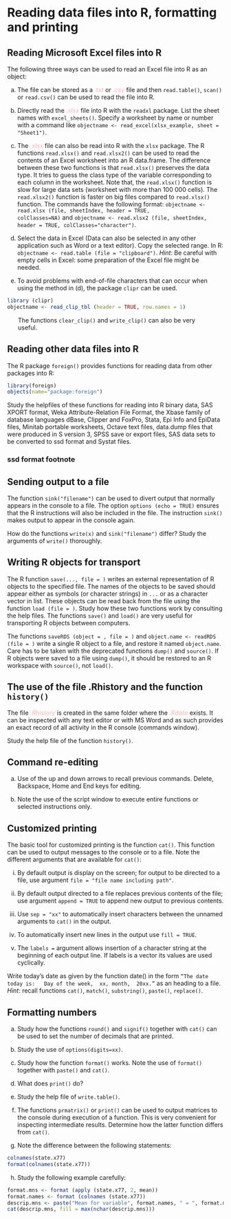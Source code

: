 # Reading data files into R, formatting and printing { #data }

## Reading Microsoft Excel files into R

The following three ways can be used to read an Excel file into R as an object:

(a)	The file can be stored as a *<span style="color:#FFB3B3">.txt</span>*  or *<span style="color:#FFB3B3">.csv</span>* file and then `read.table()`, `scan()` or `read.csv()` can be used to read the file into R.

(b)	Directly read the *<span style="color:#FFB3B3">.xlsx</span>* file into R with the `readxl` package. List the sheet names with `excel_sheets()`. Specify a worksheet by name or number with a command like `objectname <- read_excel(xlsx_example, sheet = "Sheet1")`.

(c)	The *<span style="color:#FFB3B3">.xlsx</span>* file can also be read into R with the `xlsx` package. The R functions `read.xlsx()` and `read.xlsx2()` can be used to read the contents of an Excel worksheet into an R data.frame. The difference between these two functions is that `read.xlsx()` preserves the data type. It tries to guess the class type of the variable corresponding to each column in the worksheet. Note that, the `read.xlsx()` function is slow for large data sets (worksheet with more than 100 000 cells). The `read.xlsx2()` function is faster on big files compared to `read.xlsx()` function. The commands have the following format: `objectname <- read.xlsx (file, sheetIndex, header = TRUE,             colClasses=NA)` and `objectname <- read.xlsx2 (file, sheetIndex, header = TRUE, colClasses="character")`.

(d)	Select the data in Excel (Data can also be selected in any other application such as Word or a text editor). Copy the selected range. In R: 
`objectname <- read.table (file = "clipboard")`. *Hint*: Be careful with empty cells in Excel: some preparation of the Excel file might be needed.

(e)	To avoid problems with end-of-file characters that can occur when using the method in (d), the package `clipr` can be used.

```r
library (clipr)
objectname <- read_clip_tbl (header = TRUE, row.names = 1)
```

<div style="margin-left: 25px; margin-right: 20px;">
The functions `clear_clip()` and `write_clip()` can also be very useful.
</div>

## Reading other data files into R

The R package `foreign()` provides functions for reading data from other packages into R:

```r
library(foreign)
objects(name="package:foreign")
```

Study the helpfiles of these functions for reading into R binary data, SAS XPORT format, Weka Attribute-Relation File Format, the Xbase family of database languages dBase, Clipper and FoxPro, Stata, Epi Info and EpiData files, Minitab portable worksheets, Octave text files, data.dump files that were produced in S version 3, SPSS save or export files, SAS data sets to be converted to ssd format and Systat files.

### ssd format footnote

## Sending output to a file

The function `sink("filename")` can be used to divert output that normally appears in the console to a file.  The option `options (echo = TRUE)` ensures that the R instructions will also be included in the file. The instruction `sink()` makes output to appear in the console again.

How do the functions `write(x)` and `sink("filename")` differ?   Study the arguments of `write()` thoroughly.

## Writing R objects for transport

The R function `save(..., file = )` writes an external representation of R objects to the specified file. The names of the objects to be saved should appear either as symbols (or character strings) in `...` or as a character vector in list. These objects can be read back from the file using the function `load (file = )`. Study how these two functions work by consulting the help files.  The functions `save()` and `load()` are very useful for transporting R objects between computers. 

The functions `saveRDS (object = , file = )` and `object.name <- readRDS (file = )` write a single R object to a file, and restore it named `object.name`. Care has to be taken with the deprecated functions `dump()` and `source()`. If R objects were saved to a file using `dump()`, it should be restored to an R workspace with `source()`, not `load()`.

## The use of the file .Rhistory and the function `history()`

The file *<span style="color:#FFB3B3">.Rhistory</span>* is created in the same folder where the *<span style="color:#FFB3B3">.Rdata</span>* exists. It can be inspected with any text editor or with MS Word and as such provides an exact record of all activity in the R console (commands window).

Study the help file of the function  `history()`.

## Command re-editing

(a)	Use of the up and down arrows to recall previous commands. Delete, Backspace, Home and End keys for editing.

(b)	Note the use of the script window to execute entire functions or selected instructions only.

## Customized printing

The basic tool for customized printing is the function `cat()`.   This function can be used to output messages to the console or to a file.  Note the different arguments that are available for `cat()`:

(i)	By default output is display on the screen; for output to be directed to a file, use argument `file = "file name including path"`.

(ii)	By default output directed to a file replaces previous contents of the file; use argument `append = TRUE` to append new output to previous contents.

(iii)	Use `sep = "xx"` to automatically insert characters between the unnamed arguments to `cat()` in the output.

(iv)	To automatically insert new lines in the output use `fill = TRUE`.

(v)	The `labels =` argument allows insertion of a character string at the beginning of each output line. If labels is a vector its values are used cyclically.

Write today’s date as given by the function date() in the form `“The date today is:   Day of the week,  xx, month,  20xx.”` as an heading to a file. *Hint*: recall functions `cat()`, `match()`, `substring()`, `paste()`,  `replace()`.

##	Formatting numbers

(a)	Study how the functions `round()` and `signif()`  together with `cat()` can be used to set the number of decimals that are printed.

(b)	Study the use of `options(digits=xx)`.

(c)	Study how the function `format()` works. Note the use of `format()` together with `paste()` and `cat()`.

(d)	What does `print()` do?

(e)	Study the help file of `write.table()`.

(f)	The functions `prmatrix()` or `print()` can be used to output matrices to the console during execution of a function. This is very convenient for inspecting intermediate results.  Determine how the latter function differs from `cat()`.

(g)	Note the difference between the following statements:

```r
colnames(state.x77)
format(colnames(state.x77))
```

(h)	Study the following example carefully:

```r
format.mns <- format (apply (state.x77, 2, mean))
format.names <- format (colnames (state.x77))
descrip.mns <- paste("Mean for variable", format.names, " = ", format.mns)
cat(descrip.mns, fill = max(nchar(descrip.mns)))
```







